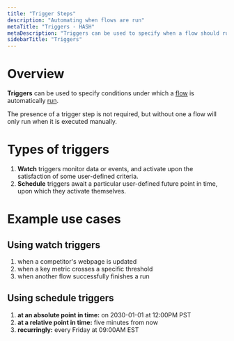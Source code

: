 ```yaml
---
title: "Trigger Steps"
description: "Automating when flows are run"
metaTitle: "Triggers - HASH"
metaDescription: "Triggers can be used to specify when a flow should run: on a predefined schedule, or in response to an external event"
sidebarTitle: "Triggers"
---
```


# Overview

**Triggers** can be used to specify conditions under which a [flow](/guide/flows) is automatically [run](/guide/flows#runs).

The presence of a trigger step is not required, but without one a flow will only run when it is executed manually.

# Types of triggers<a id="#types" />

1. **Watch** triggers monitor data or events, and activate upon the satisfaction of some user-defined criteria.
1. **Schedule** triggers await a particular user-defined future point in time, upon which they activate themselves.

# Example use cases

## Using watch triggers<a id="#watch" />

1. when a competitor's webpage is updated
1. when a key metric crosses a specific threshold
1. when another flow successfully finishes a run

## Using schedule triggers<a id="#schedule" />

1. **at an absolute point in time:** on 2030-01-01 at 12:00PM PST
1. **at a relative point in time:** five minutes from now
1. **recurringly:** every Friday at 09:00AM EST